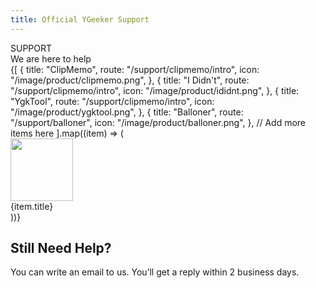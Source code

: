 ```yaml
---
title: Official YGeeker Support
---
```



<section className="flex min-h-[40vh] w-full flex-col items-center justify-center py-4 text-center font-koulen">
	<div className="text-2xl">SUPPORT</div>
	<div className="text-5xl leading-[1.07143] sm:text-8xl">
		We are here to help
	</div>
</section>
<section className="flex justify-center px-4 sm:px-0">
	<div className="grid w-[976px] grid-cols-2 gap-4 py-2 md:grid-cols-4">
		{[
			{
				title: "ClipMemo",
				route: "/support/clipmemo/intro",
				icon: "/image/product/clipmemo.png",
			},
			{
				title: "I Didn't",
				route: "/support/clipmemo/intro",
				icon: "/image/product/ididnt.png",
			},
			{
				title: "YgkTool",
				route: "/support/clipmemo/intro",
				icon: "/image/product/ygktool.png",
			},
			{
				title: "Balloner",
				route: "/support/balloner",
				icon: "/image/product/balloner.png",
			},
			// Add more items here
		].map((item) => (
			<Link key={item.route} href={item.route}>
				<div className="flex h-full w-full flex-col overflow-hidden rounded-2xl bg-white shadow-2xl">
					<div className="flex aspect-square w-full justify-center">
						<div className="flex flex-col justify-center">
							<Image
								className="rounded-2xl"
								alt=""
								height="100"
								width="100"
								src={item.icon}
							></Image>
						</div>
					</div>
					<div className="w-full bg-green-800 px-1 py-4 text-center text-xl text-white">
						{item.title}
					</div>
				</div>
			</Link>
		))}
	</div>
</section>
<section className="mt-10 flex justify-center bg-blue-400 p-12 text-white">
	<div className="max-w-[900px] text-center">
		<h2 className="mb-4 text-3xl">Still Need Help?</h2>
		<div>
			You can write an email to us. You’ll get a reply within 2 business
			days.
		</div>
	</div>
</section>

